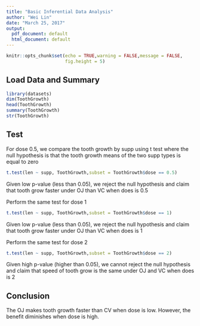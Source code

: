 ```yaml
---
title: "Basic Inferential Data Analysis"
author: "Wei Lin"
date: "March 25, 2017"
output:
  pdf_document: default
  html_document: default
---
```


```r
knitr::opts_chunk$set(echo = TRUE,warning = FALSE,message = FALSE,
                      fig.height = 5)
```

## Load Data and Summary
```r
library(datasets)
dim(ToothGrowth)
head(ToothGrowth)
summary(ToothGrowth)
str(ToothGrowth)
```

## Test

For dose 0.5, we compare the tooth growth by supp using t test where the null hypothesis is that the tooth growth means of the two supp types is equal to zero
```r
t.test(len ~ supp, ToothGrowth,subset = ToothGrowth$dose == 0.5)
```
Given low p-value (less than 0.05), we reject the null hypothesis and claim that tooth grow faster under OJ than VC when does is 0.5 


Perform the same test for dose 1
```r
t.test(len ~ supp, ToothGrowth,subset = ToothGrowth$dose == 1)
```
Given low p-value (less than 0.05), we reject the null hypothesis and claim that tooth grow faster under OJ than VC when does is 1


Perform the same test for dose 2
```r
t.test(len ~ supp, ToothGrowth,subset = ToothGrowth$dose == 2)
```
Given high p-value (higher than 0.05), we cannot reject the null hypothesis and claim that speed of tooth grow is the same under OJ and VC when does is 2

## Conclusion

The OJ makes tooth growth faster than CV when dose is low. However, the benefit diminishes when dose is high.
